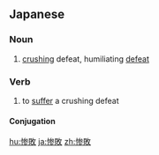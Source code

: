 ==Japanese==
{{ja-kanjitab|ざん|はい|k2=ぱい|yomi=o}}
{{ja-kanjitab|さん|はい|k2=ぱい|yomi=o}}

===Noun===
{{ja-noun|ざんぱい|kyu=慘敗}} {{ja-altread|hira=さんぱい|rom=sanpai}}

# [[crushing]] defeat, humiliating [[defeat]]

===Verb===
{{ja-verb-suru|ざんぱい|kyu=慘敗}}

# to [[suffer]] a crushing defeat

====Conjugation====
{{ja-suru|ざんぱい}}

[[hu:惨敗]]
[[ja:惨敗]]
[[zh:惨敗]]